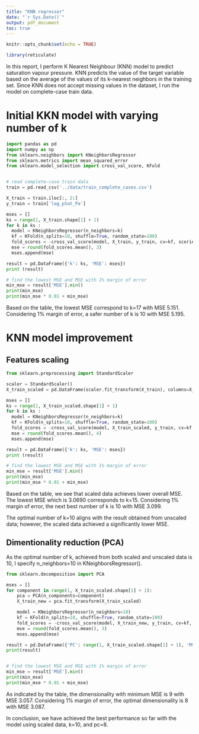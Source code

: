 ```yaml
---
title: "KNN regressor"
date: "`r Sys.Date()`"
output: pdf_document
toc: true
---
```


```r
knitr::opts_chunk$set(echo = TRUE)

library(reticulate)

```


In this report, I perform K Nearest Neighbour (KNN) model to predict saturation vapour pressure. KNN predicts the value of the target variable based on the average of the values of its k-nearest neighbors in the training set. Since KNN does not accept missing values in the dataset, I run the model on complete-case train data. 

# Initial KKN model with varying number of k


```python
import pandas as pd
import numpy as np
from sklearn.neighbors import KNeighborsRegressor
from sklearn.metrics import mean_squared_error
from sklearn.model_selection import cross_val_score, KFold


# read complete-case train data
train = pd.read_csv('../data/train_complete_cases.csv')

X_train = train.iloc[:, 2:]
y_train = train['log_pSat_Pa']

mses = []
ks = range(1, X_train.shape[1] + 1)
for k in ks : 
  model = KNeighborsRegressor(n_neighbors=k) 
  kf = KFold(n_splits=10, shuffle=True, random_state=100) 
  fold_scores = -cross_val_score(model, X_train, y_train, cv=kf, scoring='neg_mean_squared_error') 
  mse = round(fold_scores.mean(), 3)
  mses.append(mse)

result = pd.DataFrame({'k': ks, 'MSE': mses}) 
print (result)    

# find the lowest MSE and MSE with 1% margin of error
min_mse = result['MSE'].min()
print(min_mse)
print(min_mse * 0.01 + min_mse)


```

Based on the table, the lowest MSE correspond to k=17 with MSE 5.151. Considering 1% margin of error, a safer number of k is 10 with MSE 5.195.  

# KNN model improvement

## Features scaling

```python
from sklearn.preprocessing import StandardScaler

scaler = StandardScaler() 
X_train_scaled = pd.DataFrame(scaler.fit_transform(X_train), columns=X_train.columns) 

mses = []
ks = range(1, X_train_scaled.shape[1] + 1)
for k in ks : 
  model = KNeighborsRegressor(n_neighbors=k) 
  kf = KFold(n_splits=10, shuffle=True, random_state=100) 
  fold_scores = -cross_val_score(model, X_train_scaled, y_train, cv=kf, scoring='neg_mean_squared_error') 
  mse = round(fold_scores.mean(), 4)
  mses.append(mse)

result = pd.DataFrame({'k': ks, 'MSE': mses}) 
print (result)    

# find the lowest MSE and MSE with 1% margin of error
min_mse = result['MSE'].min()
print(min_mse)
print(min_mse * 0.01 + min_mse)


```
Based on the table, we see that scaled data achieves lower overall MSE. The lowest MSE which is 3.0690 corresponds to k=15. Considering 1% margin of error, the next best number of k is 10 with MSE 3.099. 

The optimal number of k=10 aligns with the result obtained from unscaled data; however, the scaled data achieved a significantly lower MSE.

## Dimentionality reduction (PCA)

As the optimal number of k, achieved from both scaled and unscaled data is 10, I specify n_neighbors=10 in KNeighborsRegressor().

```python
from sklearn.decomposition import PCA

mses = []
for component in range(1, X_train_scaled.shape[1] + 1):
    pca = PCA(n_components=component)
    X_train_new = pca.fit_transform(X_train_scaled)

    model = KNeighborsRegressor(n_neighbors=10)  
    kf = KFold(n_splits=10, shuffle=True, random_state=100)
    fold_scores = -cross_val_score(model, X_train_new, y_train, cv=kf, scoring='neg_mean_squared_error')
    mse = round(fold_scores.mean(), 3)
    mses.append(mse)

result = pd.DataFrame({'PC': range(1, X_train_scaled.shape[1] + 1), 'MSE': mses})
print(result)


# find the lowest MSE and MSE with 1% margin of error
min_mse = result['MSE'].min()
print(min_mse)
print(min_mse * 0.01 + min_mse)

```

As indicated by the table, the dimensionality with minimum MSE is 9 with MSE 3.057. Considering 1% margin of error, the optimal dimensionality is 8 with MSE 3.087. 

In conclusion, we have achieved the best performance so far with the model using scaled data, k=10, and pc=8.
